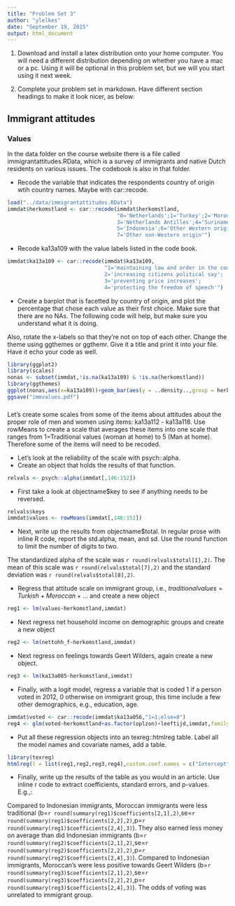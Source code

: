 ```yaml
---
title: "Problem Set 3"
author: "ylelkes"
date: "September 19, 2015"
output: html_document
---
```


1. Download and install a latex distribution onto your home computer. You will need a different distribution depending on whether you have a mac or a pc. Using it will be optional in this problem set, but we will you start using it next week. 

2. Complete your problem set in markdown. Have different section headings to make it look nicer, as below:

## Immigrant attitudes

### Values

In the data folder on the course website there is a file called immigrantattitudes.RData, which is a survey of immigrants and native Dutch residents on various issues. The codebook is also in that folder.

* Recode the variable that indicates the respondents country of origin wtih country names. Maybe with car::recode.

```r
load("../data/immigrantattitudes.RData")
immdat$herkomstland <- car::recode(immdat$herkomstland,
                                   "0='Netherlands';1='Turkey';2='Morocco';
                                   3='Netherlands Antilles';4='Suriname';
                                   5='Indonesia';6='Other Western origin';
                                   7='Other non-Western origin'")
```


* Recode ka13a109 with the value labels listed in the code book.
```r
immdat$ka13a109 <- car::recode(immdat$ka13a109,
                               "1='maintaining law and order in the country';
                               2='increasing citizens political say';
                               3='preventing price increases';
                               4='protecting the freedom of speech'")
```


* Create a barplot that is facetted by country of origin, and plot the percentage that chose each value as their first choice. Make sure that there are no NAs. The following code will help, but make sure you understand what it is doing. 



Also, rotate the x-labels so that they're not on top of each other. Change the theme using ggthemes or ggthemr. Give it a title and print it into your file. Have it echo your code as well.

```r
library(ggplot2)
library(scales)
nonas <- subset(immdat,!is.na(ka13a109) & !is.na(herkomstland))
library(ggthemes)
ggplot(nonas,aes(x=ka13a109))+geom_bar(aes(y = ..density..,group = herkomstland)) +   scale_y_continuous(labels = percent_format(),limits=c(0,1))+facet_wrap(~herkomstland,ncol=2)+theme_few()+theme(axis.text.x = element_text(angle = 90, hjust = 1))+ggtitle("Percent supporting each value by country of origin")
ggsave("immvalues.pdf")
```

###
Let's create some scales from some of the items about attitudes about the proper role of men and women using items: ka13a112 - ka13a118. Use rowMeans to create a scale that averages these items into one scale that ranges from 1=Traditional values (woman at home) to 5 (Man at home). Therefore some of the items will need to be recoded.

* Let's look at the reliability of the scale with psych::alpha. 
* Create an object that holds the results of that function.

```r
relvals <- psych::alpha(immdat[,146:152])

```


* First take a look at objectname$key to see if anything needs to be reversed. 
```r
relvals$keys
immdat$values <- rowMeans(immdat[,146:152])
```


* Next, write up the results from objectname$total. In regular prose with inline R code, report the std.alpha, mean, and sd. Use the round function to limit the number of digits to two. 

The standardized alpha of the scale was ```r round(relvals$total[1],2) ```. The mean of this scale was ```r round(relvals$total[7],2)``` and the standard deviation was ```r round(relvals$total[8],2)```.


* Regress that attitude scale on immigrant group, i.e.,
$traditionalvalues=Turkish+Moroccan+...$ and create a new object

```r
reg1 <- lm(values~herkomstland,immdat)
```

* Next regress net household income on demographic groups and create a new object
```r
reg2 <- lm(nettohh_f~herkomstland,immdat)
```
* Next regress on feelings towards Geert Wilders, again create a new object.

```r
reg3 <- lm(ka13a085~herkomstland,immdat)
```

* Finally, with a logit model, regress a variable that is coded 1 if a person voted in 2012, 0 otherwise on immigrant group, this time include a few other demographics, e.g., education, age. 

```r
immdat$voted <- car::recode(immdat$ka13a056,"1=1;else=0")
reg4 <- glm(voted~herkomstland+as.factor(oplzon)+leeftijd,immdat,family="binomial")
```


* Put all these regression objects into an texreg::htmlreg table. Label all the model names and covariate names, add a table. 

```r
library(texreg)
htmlreg(l = list(reg1,reg2,reg3,reg4),custom.coef.names = c("Intercept",levels(as.factor(immdat$herkomstland))[2:8],"vmbo","havo","mbo","hbo","wo","other","none","Age"))
```

* Finally, write up the results of the table as you would in an article. Use inline r code to extract coefficients, standard errors, and p-values.  
E.g.,:

Compared to Indonesian immigrants, Moroccan immigrants were less traditional (b=```r round(summary(reg1)$coefficients[2,1],2)```,se=```r round(summary(reg1)$coefficients[2,2],2)```,p=```r round(summary(reg1)$coefficients[2,4],3)```). They also earned less money on average than did Indonesian immigrants (b=```r round(summary(reg2)$coefficients[2,1],2)```,se=```r round(summary(reg2)$coefficients[2,2],2)```,p=```r round(summary(reg2)$coefficients[2,4],3)```). Compared to Indonesian immigrants, Moroccan's were less positive towards Geert Wilders (b=```r round(summary(reg3)$coefficients[2,1],2)```,se=```r round(summary(reg3)$coefficients[2,2],2)```,p=```r round(summary(reg3)$coefficients[2,4],3)```). The odds of voting was unrelated to immigrant group. 